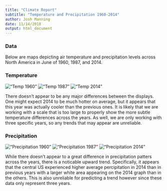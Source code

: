 ```yaml
---
title: "Climate Report"
subtitle: "Temperature and Precipitation 1960-2014"
author: Josh Manning
date: 11/14/2018
output: html_document
---
```

### Data

Below are maps depicting air temperature and precipitation levels across North America in June of 1960, 1987, and 2014.

### Temperature

!["Temp 1960"](server_data/1960_temp.jpg)
!["Temp 1987"](server_data/1987_temp.jpg)
!["Temp 2014"](server_data/2014_temp.jpg)

There doesn't appear to be any major differences between the displays. One might expect 2014 to be much hotter on average, but it appears that this year was actually cooler than the previous ones. It is likely that we are working with a scale that is too large to properly show the more subtle temperature differences across the years. As well, we are only working with three specific years, so any trends that may appear are unreliable.


### Precipitation

!["Precipitation 1960"](server_data/1960_prec.jpg)
!["Precipitation 1987"](server_data/1987_prec.jpg)
!["Precipitation 2014"](server_data/2014_prec.jpg)

While there doesn't appear to a great difference in precipitation patters across the years, there is a noticable upward trend. Specifically, it appears that the central US experienced higher average percipitation in 2014 than in previous years with a larger white area appearing on the 2014 graph than in the others. This is also unreliable for predicting a trend however since these data only represent three years.
